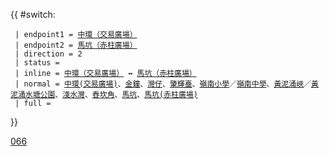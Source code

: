 {{ #switch: {{{format|}}}
  | endpoint1 = [[中環（交易廣場）巴士總站|中環（交易廣場）]]
  | endpoint2 = [[馬坑邨公共運輸交匯處|馬坑（赤柱廣場）]]
  | direction = 2
  | status = {{HK Bus Status|P}}
  | inline = [[中環（交易廣場）巴士總站|中環（交易廣場）]] ↔ [[馬坑邨公共運輸交匯處|馬坑（赤柱廣場）]]
  | normal = [[中環（交易廣場）巴士總站|中環(交易廣場)]]、[[金鐘]]、[[灣仔]]、[[肇輝臺]]、[[嶺南小學]]／[[嶺南中學 (香港)|嶺南中學]]、[[黃泥涌峽]]／[[黃泥涌水塘公園]]、[[淺水灣]]、[[舂坎角]]、[[馬坑]]、[[馬坑邨公共運輸交匯處|馬坑(赤柱廣場)]]
  | full =
}}<noinclude>[[Category:新巴路線模板|066]]</noinclude>